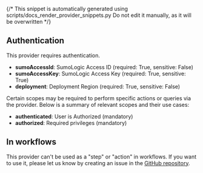 {/* This snippet is automatically generated using scripts/docs_render_provider_snippets.py 
Do not edit it manually, as it will be overwritten */}

## Authentication
This provider requires authentication.
- **sumoAccessId**: SumoLogic Access ID (required: True, sensitive: False)
- **sumoAccessKey**: SumoLogic Access Key (required: True, sensitive: True)
- **deployment**: Deployment Region (required: True, sensitive: False)

Certain scopes may be required to perform specific actions or queries via the provider. Below is a summary of relevant scopes and their use cases:
- **authenticated**: User is Authorized (mandatory) 
- **authorized**: Required privileges (mandatory) 



## In workflows

This provider can't be used as a "step" or "action" in workflows. If you want to use it, please let us know by creating an issue in the [GitHub repository](https://github.com/keephq/keep/issues).



